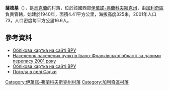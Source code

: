 {{coord|49|6|40|N|24|57|19|E|scale:30000|display=title}}

'''薩德基'''（{{lang-uk|Садки}}），是[[烏克蘭|烏克蘭]]的村落，位於該國西部[[伊萬諾-弗蘭科夫斯克州|伊萬諾-弗蘭科夫斯克州]]，由[[加利奇區_(烏克蘭)|加利奇區]]負責管轄，始建於1940年，面積4.41平方公里，海拔高度325米，2001年人口73，人口密度每平方公里16.6人。

==參考資料==
*[http://w1.c1.rada.gov.ua/pls/z7503/A005?rdat1=27.09.2015&rf7571=13357 Облікова картка на сайті ВРУ]
*[http://pop-stat.mashke.org/ukraine-census-2001/ivano-frankivska.htm Населення населених пунктів Івано-Франківської області за даними перепису 2001 року]
* [http://w1.c1.rada.gov.ua/pls/z7503/A005?rdat1=27.09.2015&rf7571=13357 Облікова картка на сайті ВРУ]
* [http://weather.in.ua/ua/ivano-frankovskaja/23117 Погода в селі Садки]

{{DEFAULTSORT:Садки}}
[[Category:伊萬諾-弗蘭科夫斯克州村落|Category:伊萬諾-弗蘭科夫斯克州村落]]
[[Category:加利奇區村落|Category:加利奇區村落]]


{{IvanoFrankivsk-geo-stub}}